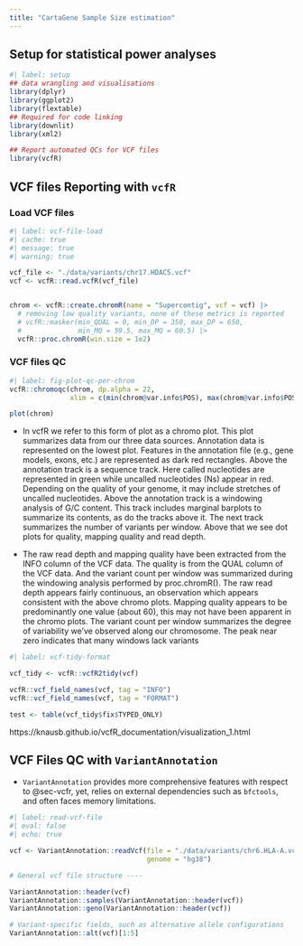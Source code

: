 ```yaml
---
title: "CartaGene Sample Size estimation"
---
```


## Setup for statistical power analyses

```r
#| label: setup
## data wrangling and visualisations
library(dplyr)
library(ggplot2)
library(flextable)
## Required for code linking
library(downlit)
library(xml2)

## Report automated QCs for VCF files
library(vcfR)
```

## VCF files Reporting with `vcfR` {#sec-vcfr}

### Load VCF files

```r
#| label: vcf-file-load
#| cache: true
#| message: true
#| warning: true

vcf_file <- "./data/variants/chr17.HDAC5.vcf"
vcf <- vcfR::read.vcfR(vcf_file)


chrom <- vcfR::create.chromR(name = "Supercontig", vcf = vcf) |> 
  # removing low quality variants, none of these metrics is reported
  # vcfR::masker(min_QUAL = 0, min_DP = 350, max_DP = 650, 
  #              min_MQ = 59.5, max_MQ = 60.5) |> 
  vcfR::proc.chromR(win.size = 1e2)

```

### VCF files QC

```r
#| label: fig-plot-qc-per-chrom
vcfR::chromoqc(chrom, dp.alpha = 22,
               xlim = c(min(chrom@var.info$POS), max(chrom@var.info$POS)))

plot(chrom)
```

- In vcfR we refer to this form of plot as a chromo plot. This plot summarizes data from our three data sources. Annotation data is represented on the lowest plot. Features in the annotation file (e.g., gene models, exons, etc.) are represented as dark red rectangles. Above the annotation track is a sequence track. Here called nucleotides are represented in green while uncalled nucleotides (Ns) appear in red. Depending on the quality of your genome, it may include stretches of uncalled nucleotides. Above the annotation track is a windowing analysis of G/C content. This track includes marginal barplots to summarize its contents, as do the tracks above it. The next track summarizes the number of variants per window. Above that we see dot plots for quality, mapping quality and read depth.

- The raw read depth and mapping quality have been extracted from the INFO column of the VCF data. The quality is from the QUAL column of the VCF data. And the variant count per window was summarized during the windowing analysis performed by proc.chromR(). The raw read depth appears fairly continuous, an observation which appears consistent with the above chromo plots. Mapping quality appears to be predominantly one value (about 60), this may not have been apparent in the chromo plots. The variant count per window summarizes the degree of variability we’ve observed along our chromosome. The peak near zero indicates that many windows lack variants


```r
#| label: vcf-tidy-format

vcf_tidy <- vcfR::vcfR2tidy(vcf)

vcfR::vcf_field_names(vcf, tag = "INFO")
vcfR::vcf_field_names(vcf, tag = "FORMAT")

test <- table(vcf_tidy$fix$TYPED_ONLY)

```



https://knausb.github.io/vcfR_documentation/visualization_1.html


## VCF Files QC with `VariantAnnotation`

- [`VariantAnnotation` provides more comprehensive features with respect to @sec-vcfr, yet, relies on external dependencies such as `bfctools`, and often faces memory limitations.]{fg="red"}

```r
#| label: read-vcf-file
#| eval: false
#| echo: true

vcf <- VariantAnnotation::readVcf(file = "./data/variants/chr6.HLA-A.vcf", 
                                  genome = "hg38")

# General vcf file structure ----

VariantAnnotation::header(vcf)
VariantAnnotation::samples(VariantAnnotation::header(vcf))
VariantAnnotation::geno(VariantAnnotation::header(vcf))

# Variant-specific fields, such as alternative allele configurations
VariantAnnotation::alt(vcf)[1:5]
```

